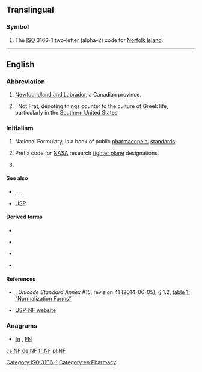 {{also|.nf}}
==Translingual==

===Symbol===
{{head|mul|symbol}}

# The [[ISO]] 3166-1 two-letter (alpha-2) code for [[Norfolk Island]].

[[Category:ISO 3166-1]]
----

==English==

===Abbreviation===
{{rfc-header|Abbreviation}}
{{head|en|abbreviation}}

# {{context|Canada|lang=en}} [[Newfoundland and Labrador]], a Canadian province.
# {{context|slang|lang=en}}, Not Frat; denoting things counter to the culture of Greek life, particularly in the [[Southern United States]]

===Initialism===
{{rfc-header|Initialism}}
{{head|en|initialism}}

# {{context|US|lang=en}} National Formulary, is a book of public [[pharmacopeial]] [[standards]].
# {{context|US|aviation|lang=en}} Prefix code for [[NASA]] research [[fighter plane]] designations.
# {{lb|en|Unicode}} {{l/en|normalization|'''N'''ormalization}} {{l/en|form|'''F'''orm}}

====See also====
* {{sense|in Unicode}} {{l/en|C}}, {{l/en|D}}, {{l/en|KC}}, {{l/en|KD}}
* [[USP]]

====Derived terms====
{{top4}}
* {{l/en|NFC}}
{{mid4}}
* {{l/en|NFD}}
{{mid4}}
* {{l/en|NFKC}}
{{mid4}}
* {{l/en|NFKD}}
{{bottom}}

====References====
* {{w|Unicode Consortium}}, ''Unicode Standard Annex #15'', revision 41 (2014-06-05), § 1.2, [http://www.unicode.org/reports/tr15/#Normalization_Forms_Table table 1: “Normalization Forms”]
* [http://www.usp.org/USPNF/ USP-NF website]

===Anagrams===
* [[fn#English|fn]] , [[FN#English|FN]]

[[Category:en:Pharmacy]]

[[cs:NF]]
[[de:NF]]
[[fr:NF]]
[[pl:NF]]